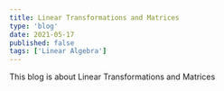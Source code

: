 ---
title: Linear Transformations and Matrices
type: 'blog'
date: 2021-05-17
published: false
tags: ['Linear Algebra']
---

This blog is about Linear Transformations and Matrices
